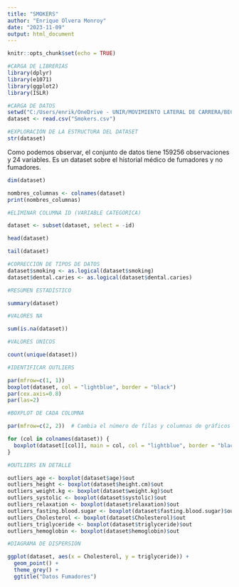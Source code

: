 ```yaml
---
title: "SMOKERS"
author: "Enrique Olvera Monroy"
date: "2023-11-09"
output: html_document
---
```


```r
knitr::opts_chunk$set(echo = TRUE)
```

```r
#CARGA DE LIBRERIAS
library(dplyr)
library(e1071)
library(ggplot2)
library(ISLR)

```



```r
#CARGA DE DATOS
setwd("C:/Users/enrik/OneDrive - UNIR/MOVIMIENTO LATERAL DE CARRERA/BECA BEDU 2023/PROTOTYPE DAY")
dataset <- read.csv("Smokers.csv")

```

```r
#EXPLORACIÓN DE LA ESTRUCTURA DEL DATASET
str(dataset)

```
Como podemos observar, el conjunto de datos tiene 159256 observaciones y 24 variables. Es un dataset sobre el historial médico de fumadores y no fumadores.

```r
dim(dataset)
```
```r
nombres_columnas <- colnames(dataset)
print(nombres_columnas)
```



```r
#ELIMINAR COLUMNA ID (VARIABLE CATEGÓRICA)

dataset <- subset(dataset, select = -id)


```


```r

head(dataset)

```

```r
tail(dataset)
```



```r
#CORRECCIÓN DE TIPOS DE DATOS
dataset$smoking <- as.logical(dataset$smoking)
dataset$dental.caries <- as.logical(dataset$dental.caries)

```



```r
#RESUMEN ESTADÍSTICO

summary(dataset)

```

```r
#VALORES NA

sum(is.na(dataset))

```

```r

#VALORES ÚNICOS

count(unique(dataset))

```

```r
#IDENTIFICAR OUTLIERS

par(mfrow=c(1, 1))
boxplot(dataset, col = "lightblue", border = "black")
par(cex.axis=0.8) 
par(las=2)

```

```r

#BOXPLOT DE CADA COLUMNA

par(mfrow=c(2, 2))  # Cambia el número de filas y columnas de gráficos

for (col in colnames(dataset)) {
  boxplot(dataset[[col]], main = col, col = "lightblue", border = "black")
}

```

```r
#OUTLIERS EN DETALLE

outliers_age <- boxplot(dataset$age)$out
outliers_height <- boxplot(dataset$height.cm)$out
outliers_weight.kg <- boxplot(dataset$weight.kg)$out
outliers_systolic <- boxplot(dataset$systolic)$out
outliers_relaxation <- boxplot(dataset$relaxation)$out
outliers_fasting.blood.sugar <- boxplot(dataset$fasting.blood.sugar)$out
outliers_Cholesterol <- boxplot(dataset$Cholesterol)$out
outliers_triglyceride <- boxplot(dataset$triglyceride)$out
outliers_hemoglobin <- boxplot(dataset$hemoglobin)$out

```


```r
#DIAGRAMA DE DISPERSIÓN

ggplot(dataset, aes(x = Cholesterol, y = triglyceride)) +
  geom_point() +
  theme_grey() +
  ggtitle("Datos Fumadores")
```



```r

```

